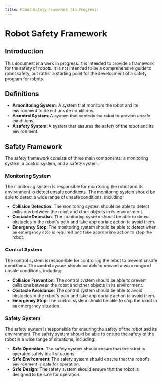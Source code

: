 ```yaml
---
title: Robot Safety Framework (In Progress)
---
```


# Robot Safety Framework

## Introduction

This document is a work in progress. It is intended to provide a framework for the safety of robots. It is not intended to be a comprehensive guide to robot safety, but rather a starting point for the development of a safety program for robots.

## Definitions

- **A monitoring System**: A system that monitors the robot and its environment to detect unsafe conditions.
- **A control System**: A system that controls the robot to prevent unsafe conditions.
- **A safety System**: A system that ensures the safety of the robot and its environment.

## Safety Framework

The safety framework consists of three main components: a monitoring system, a control system, and a safety system.

### Monitoring System

The monitoring system is responsible for monitoring the robot and its environment to detect unsafe conditions. The monitoring system should be able to detect a wide range of unsafe conditions, including:

- **Collision Detection**: The monitoring system should be able to detect collisions between the robot and other objects in its environment.
- **Obstacle Detection**: The monitoring system should be able to detect obstacles in the robot's path and take appropriate action to avoid them.
- **Emergency Stop**: The monitoring system should be able to detect when an emergency stop is required and take appropriate action to stop the robot.

### Control System

The control system is responsible for controlling the robot to prevent unsafe conditions. The control system should be able to prevent a wide range of unsafe conditions, including:

- **Collision Prevention**: The control system should be able to prevent collisions between the robot and other objects in its environment.
- **Obstacle Avoidance**: The control system should be able to avoid obstacles in the robot's path and take appropriate action to avoid them.
- **Emergency Stop**: The control system should be able to stop the robot in an emergency situation.

### Safety System

The safety system is responsible for ensuring the safety of the robot and its environment. The safety system should be able to ensure the safety of the robot in a wide range of situations, including:

- **Safe Operation**: The safety system should ensure that the robot is operated safely in all situations.
- **Safe Environment**: The safety system should ensure that the robot's environment is safe for operation.
- **Safe Design**: The safety system should ensure that the robot is designed to be safe for operation.
